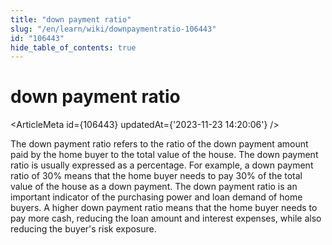 ```yaml
---
title: "down payment ratio"
slug: "/en/learn/wiki/downpaymentratio-106443"
id: "106443"
hide_table_of_contents: true
---
```



# down payment ratio

<ArticleMeta id={106443} updatedAt={'2023-11-23 14:20:06'} />
<div className='border-solid border-b border-t-0 my-4 border-[var(--ifm-color-gray-300)]' />

The down payment ratio refers to the ratio of the down payment amount paid by the home buyer to the total value of the house. The down payment ratio is usually expressed as a percentage. For example, a down payment ratio of 30% means that the home buyer needs to pay 30% of the total value of the house as a down payment. The down payment ratio is an important indicator of the purchasing power and loan demand of home buyers. A higher down payment ratio means that the home buyer needs to pay more cash, reducing the loan amount and interest expenses, while also reducing the buyer's risk exposure.
